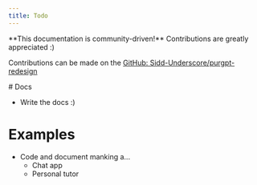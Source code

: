 ```yaml
---
title: Todo
---
```



<Callout emoji="💡">
  **This documentation is community-driven!** Contributions are greatly appreciated :)
</Callout>

Contributions can be made on the [GitHub: Sidd-Underscore/purgpt-redesign](https://github.com/Sidd-underscore/purgpt-redesign)

<div className="text-left">
# Docs

- Write the docs :)

# Examples

- Code and document manking a...
    - Chat app
    - Personal tutor

</div>